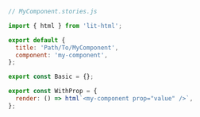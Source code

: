 ```js
// MyComponent.stories.js

import { html } from 'lit-html';

export default {
  title: 'Path/To/MyComponent',
  component: 'my-component',
};

export const Basic = {};

export const WithProp = {
  render: () => html`<my-component prop="value" />`,
};
```
